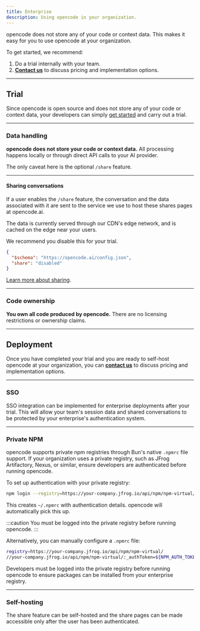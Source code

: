 ```yaml
---
title: Enterprise
description: Using opencode in your organization.
---
```


opencode does not store any of your code or context data. This makes it easy for
you to use opencode at your organization.

To get started, we recommend:

1. Do a trial internally with your team.
2. [**Contact us**](mailto:hello@sst.dev) to discuss pricing and implementation options.

---

## Trial

Since opencode is open source and does not store any of your code or context data, your developers can simply [get started](/docs/) and carry out a trial.

---

### Data handling

**opencode does not store your code or context data.** All processing happens locally or through direct API calls to your AI provider.

The only caveat here is the optional `/share` feature.

---

#### Sharing conversations

If a user enables the `/share` feature, the conversation and the data associated with it are sent to the service we use to host these shares pages at opencode.ai.

The data is currently served through our CDN's edge network, and is cached on the edge near your users.

We recommend you disable this for your trial.

```json title="opencode.json"
{
  "$schema": "https://opencode.ai/config.json",
  "share": "disabled"
}
```

[Learn more about sharing](/docs/share).

---

### Code ownership

**You own all code produced by opencode.** There are no licensing restrictions or ownership claims.

---

## Deployment

Once you have completed your trial and you are ready to self-host opencode at
your organization, you can [**contact us**](mailto:hello@sst.dev) to discuss
pricing and implementation options.

---

### SSO

SSO integration can be implemented for enterprise deployments after your trial.
This will allow your team's session data and shared conversations to be protected
by your enterprise's authentication system.

---

### Private NPM

opencode supports private npm registries through Bun's native `.npmrc` file support. If your organization uses a private registry, such as JFrog Artifactory, Nexus, or similar, ensure developers are authenticated before running opencode.

To set up authentication with your private registry:

```bash
npm login --registry=https://your-company.jfrog.io/api/npm/npm-virtual/
```

This creates `~/.npmrc` with authentication details. opencode will automatically
pick this up.

:::caution
You must be logged into the private registry before running opencode.
:::

Alternatively, you can manually configure a `.npmrc` file:

```bash title="~/.npmrc"
registry=https://your-company.jfrog.io/api/npm/npm-virtual/
//your-company.jfrog.io/api/npm/npm-virtual/:_authToken=${NPM_AUTH_TOKEN}
```

Developers must be logged into the private registry before running opencode to ensure packages can be installed from your enterprise registry.

---

### Self-hosting

The share feature can be self-hosted and the share pages can be made accessible
only after the user has been authenticated.
